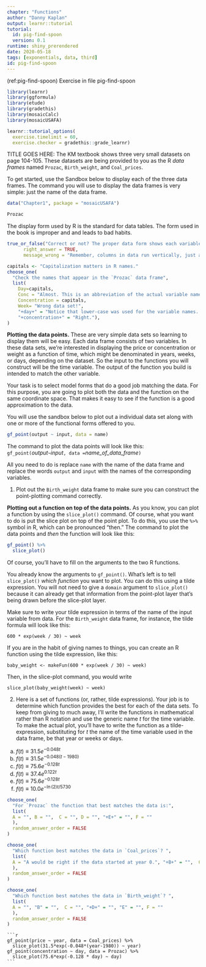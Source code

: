 ```yaml
---
chapter: "Functions"
author: "Danny Kaplan"
output: learnr::tutorial
tutorial:
  id: pig-find-spoon 
  version: 0.1
runtime: shiny_prerendered
date: 2020-05-18 
tags: [exponentials, data, third]
id: pig-find-spoon 
---
```


(ref:pig-find-spoon) Exercise in file pig-find-spoon

```r
library(learnr)
library(ggformula)
library(etude)
library(gradethis)
library(mosaicCalc)
library(mosaicUSAFA)

learnr::tutorial_options(
  exercise.timelimit = 60, 
  exercise.checker = gradethis::grade_learnr)
```

TITLE GOES HERE: The KM textbook shows three very small datasets on page 104-105. These datasets are being provided to you as the R *data frames* named `Prozac`, `Birth_weight`, and `Coal_prices`.

To get started, use the Sandbox below to display each of the three data frames. The command you will use to display the data frames is very simple: just the name of the data frame.

```r
data("Chapter1", package = "mosaicUSAFA")
```

```r
Prozac
```

The display form used by R is the standard for data tables. The form used in the book is improper and and leads to bad habits.

```r
true_or_false("Correct or not? The proper data form shows each variable as a column.",
      right_answer = TRUE,
      message_wrong = "Remember, columns in data run vertically, just as they do in buildings.")
```

```r
capitals <- "Capitalization matters in R names."
choose_one(
  "Check the names that appear in the `Prozac` data frame",
  list(
    Day=capitals,
    Conc = "Almost. This is an abbreviation of the actual variable name.",
    Concentration = capitals,
    Week= "Wrong data set!",
    "+day+" = "Notice that lower-case was used for the variable names. This is a good convention to use..", 
    "+concentration+" = "Right."),
)

```

**Plotting the data points.** These are very simple data sets so learning to display them will be easy. Each data frame consists of two variables. In these data sets, we're interested in displaying the price or concentration or weight as a function of time, which might be denominated in years, weeks, or days, depending on the dataset. So the input to the functions you will construct will  be the time variable. The output of the function you build is intended to match the other variable.

Your task is to select model forms that do a good job matching the data. For this purpose, you are going to plot both the data and the function on the same coordinate space. That makes it easy to see if the function is a good approximation to the data.

You will use the sandbox below to plot out a individual data  set along with one or more of the functional forms offered to you. 

```r
gf_point(output ~ input, data = name)
```

The command to plot the data points will look like this:
`gf_point(`*output*` ~ `*input*`, data = `*name_of_data_frame*`)`

All you need to do is replace `name` with the name of the data frame and replace the words `output` and `input` with the names of the corresponding variables.

1. Plot out the `Birth_weight` data frame to make sure you can construct the point-plotting command correctly.



**Plotting out a function on top of the data points.** As you know, you can plot a function by using the `slice_plot()` command. Of course, what you want to do is put the slice plot on top of the point plot. To do this, you use the `%>%` symbol in R, which can be pronounced "then." The command to plot the data points and *then* the function will look like this:

```r 
gf_point() %>% 
  slice_plot()
```

Of course, you'll have to fill on the arguments to the two R functions.

You already know the arguments to `gf_point()`. What's left is to tell `slice_plot()` *which function* you want to plot. You can do this using a tilde expression. You will not need to give a `domain` argument to `slice_plot()` because it can already get that information from the point-plot layer that's being drawn before the slice-plot layer.

Make sure to write your tilde expression in terms of the name of the input variable from data. For the `Birth_weight` data frame, for instance, the tilde formula will look like this:

`600 * exp(week / 30) ~ week`

If you are in the habit of giving names to things, you can create an R function using the tilde expression, like this:

`baby_weight <- makeFun(600 * exp(week / 30) ~ week)`

Then, in the slice-plot command, you would write 

`slice_plot(baby_weight(week) ~ week)`

2. Here is a set of functions (or, rather, tilde expressions). Your job is to determine which function provides the best for each of the data sets. To keep from giving to much away, I'll write the functions in mathematical rather than R notation and use the generic name $t$ for the time variable.  To make the actual plot, you'll have to write the function as a tilde-expression, substituting for $t$ the name of the time variable used in the data frame, be that year or weeks or days. 
    
a. $f(t) \equiv 31.5 e^{-0.048 t}$    
b. $f(t) \equiv 31.5 e^{-0.048 (t - 1980)}$
c. $f(t) \equiv 75.6 e^{-0.128 t}$
d. $f(t) \equiv 37.4 e^{0.122 t}$
e. $f(t) \equiv 75.6 e^{-0.128 t}$
f. $f(t) \equiv 10.0 e^{-\ln(2) t / 5730}$

```r
choose_one(
  "For `Prozac` the function that best matches the data is:",
  list(
  A = "", B = "",  C = "", D = "", "+E+" = "", F = ""
  ),
  random_answer_order = FALSE
)
```

```r
choose_one(
  "Which function best matches the data in `Coal_prices`? ",
  list(
  A = "A would be right if the data started at year 0.", "+B+" = "",  C = "", D = "", "E" = "", F = ""
  ),
  random_answer_order = FALSE
)
```

```r
choose_one(
  "Which function best matches the data in `Birth_weight`? ",
  list(
  A = "", "B" = "",  C = "", "+D+" = "", "E" = "", F = ""
  ),
  random_answer_order = FALSE
)
```

````etude
```r
gf_point(price ~ year, data = Coal_prices) %>%
  slice_plot(31.5*exp(-0.048*(year-1980)) ~ year)
gf_point(concentration ~ day, data = Prozac) %>%
  slice_plot(75.6*exp(-0.128 * day) ~ day)
```
````


